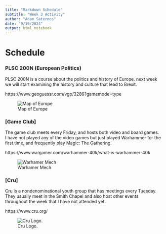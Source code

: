---
title: "Markdown Schedule"
subtitle: "Week 3 Activity"
author: "Adam Saternos"
date: "9/19/2024"
output: html_notebook
---

# Schedule

### PLSC 200N (European Politics)

PLSC 200N is a course about the politics and history of Europe. next week we will start examining the history and culture that lead to Brexit.



https://www.geoguessr.com/vgp/3286?gamemode=type

![Map of Europe](https://ontheworldmap.com/europe/europe-map.jpg)

### [Game Club]

The game club meets every Friday, and hosts both video and board games. I have not played any of the video games but just played Warhammer for the first time, and frequently play Magic: The Gathering.

https://www.wargamer.com/warhammer-40k/what-is-warhammer-40k

![Warhamer Mech](https://cdnb.artstation.com/p/assets/images/images/008/853/039/large/dmitriy-mironov-01.jpg?1608820822)

### [Cru]
Cru is a nondenominational youth group that has meetings every Tuesday. They usually meet in the Smith Chapel and also host other events throughout the week that I have not attended yet.

https://www.cru.org/

![Cru Logo.](https://clipground.com/images/cru-logo-png-5.jpg)


